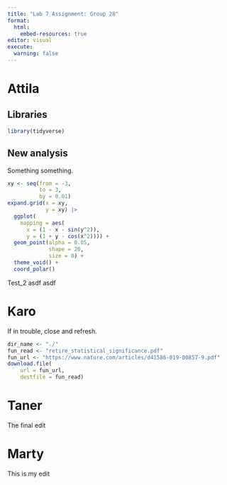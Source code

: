 ```yaml
---
title: "Lab 7 Assignment: Group 28"
format:
  html:
    embed-resources: true
editor: visual
execute: 
  warning: false
---
```


# Attila

## Libraries

```r
library(tidyverse)
```

## New analysis

Something something.
```r
xy <- seq(from = -3,
          to = 3, 
          by = 0.01)
expand.grid(x = xy,
            y = xy) |>
  ggplot(
    mapping = aes(
      x = (1 - x - sin(y^2)),
      y = (1 + y - cos(x^2)))) +
  geom_point(alpha = 0.05,
             shape = 20,
             size = 0) +
  theme_void() +
  coord_polar()
```

Test_2 asdf asdf

# Karo

If in trouble, close and refresh.

```r
dir_name <- "./"
fun_read <- "retire_statistical_significance.pdf"
fun_url <- "https://www.nature.com/articles/d41586-019-00857-9.pdf"
download.file(
    url = fun_url,
    destfile = fun_read)
```

# Taner

The final edit

# Marty

This is my edit

```r

```
